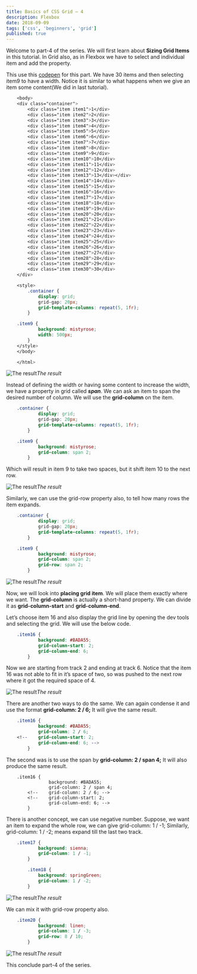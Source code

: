 ```yaml
---
title: Basics of CSS Grid — 4
description: Flexbox
date: 2018-09-09
tags: ['css', 'beginners', 'grid']
published: true
---
```


Welcome to part-4 of the series. We will first learn about **Sizing Grid Items** in this tutorial. In Grid also, as in Flexbox we have to select and individual item and add the property.

This use this [codepen](https://codepen.io/nabendu82/full/BOmGZM/) for this part. We have 30 items and then selecting item9 to have a width. Notice it is similar to what happens when we give an item some content(We did in last tutorial).


```css
    <body>
    <div class="container">
        <div class="item item1">1</div>
        <div class="item item2">2</div>
        <div class="item item3">3</div>
        <div class="item item4">4</div>
        <div class="item item5">5</div>
        <div class="item item6">6</div>
        <div class="item item7">7</div>
        <div class="item item8">8</div>
        <div class="item item9">9</div>
        <div class="item item10">10</div>
        <div class="item item11">11</div>
        <div class="item item12">12</div>
        <div class="item item13">13</div></div>
        <div class="item item14">14</div>
        <div class="item item15">15</div>
        <div class="item item16">16</div>
        <div class="item item17">17</div>
        <div class="item item18">18</div>
        <div class="item item19">19</div>
        <div class="item item20">20</div>
        <div class="item item21">21</div>
        <div class="item item22">22</div>
        <div class="item item23">23</div>
        <div class="item item24">24</div>
        <div class="item item25">25</div>
        <div class="item item26">26</div>
        <div class="item item27">27</div>
        <div class="item item28">28</div>
        <div class="item item29">29</div>
        <div class="item item30">30</div>
    </div>

    <style>
        .container {
            display: grid;
            grid-gap: 20px;
            grid-template-columns: repeat(5, 1fr);
        }

    .item9 {
            background: mistyrose;
            width: 500px;
        }
    </style>
    </body>

    </html>
```


![The result](https://ik.imagekit.io/thewebdev/CSS-Grid/4/1_ClKAOW-3ES.png)*The result*

Instead of defining the width or having some content to increase the width, we have a property in grid called ***span***. We can ask an item to span the desired number of column. We will use the **grid-column** on the item.


```css
    .container {
            display: grid;
            grid-gap: 20px;
            grid-template-columns: repeat(5, 1fr);
        }

    .item9 {
            background: mistyrose;
            grid-column: span 2;
        }
```


Which will result in item 9 to take two spaces, but it shift item 10 to the next row.

![The result](https://ik.imagekit.io/thewebdev/CSS-Grid/4/2_HlNUcjHmJz.png)*The result*

Similarly, we can use the grid-row property also, to tell how many rows the item expands.


```css
    .container {
            display: grid;
            grid-gap: 20px;
            grid-template-columns: repeat(5, 1fr);
        }

    .item9 {
            background: mistyrose;
            grid-column: span 2;
            grid-row: span 2;
        }
```


![The result](https://ik.imagekit.io/thewebdev/CSS-Grid/4/3_2GsoXsrgh.png)*The result*

Now, we will look into **placing grid item**. We will place them exactly where we want. The **grid-column** is actually a short-hand property. We can divide it as **grid-column-start** and **grid-column-end**.

Let’s choose item 16 and also display the grid line by opening the dev tools and selecting the grid. We will use the below code.


```css
    .item16 {
            background: #BADA55;
            grid-column-start: 2;
            grid-column-end: 6;
        }
```


Now we are starting from track 2 and ending at track 6. Notice that the item 16 was not able to fit in it’s space of two, so was pushed to the next row where it got the required space of 4.

![The result](https://ik.imagekit.io/thewebdev/CSS-Grid/4/4_A6Vkyk03hy.png)*The result*

There are another two ways to do the same. We can again condense it and use the format **grid-column: 2 / 6;** It will give the same result.


```css
    .item16 {
            background: #BADA55;
            grid-column: 2 / 6;
    <!--    grid-column-start: 2;
            grid-column-end: 6; -->
        }
```


The second was is to use the span by **grid-column: 2 / span 4;** It will also produce the same result.


```
    .item16 {
                background: #BADA55;
                grid-column: 2 / span 4;
        <!--    grid-column: 2 / 6; -->
        <!--    grid-column-start: 2;
                grid-column-end: 6; -->
        }
```


There is another concept, we can use negative number. Suppose, we want an item to expand the whole row, we can give grid-column: 1 / -1;
Similarly, grid-column: 1 / -2; means expand till the last two track.


```css
    .item17 {
            background: sienna;
            grid-column: 1 / -1;
        }

        .item18 {
            background: springGreen;
            grid-column: 1 / -2;
        }
```


![The result](https://ik.imagekit.io/thewebdev/CSS-Grid/4/5_mtZRad95so.png)*The result*

We can mix it with grid-row property also.


```css
    .item20 {
            background: linen;
            grid-column: 1 / -3;
            grid-row: 8 / 10;
        }
```


![The result](https://ik.imagekit.io/thewebdev/CSS-Grid/4/6_YUta-dNfB.png)*The result*

This conclude part-4 of the series.